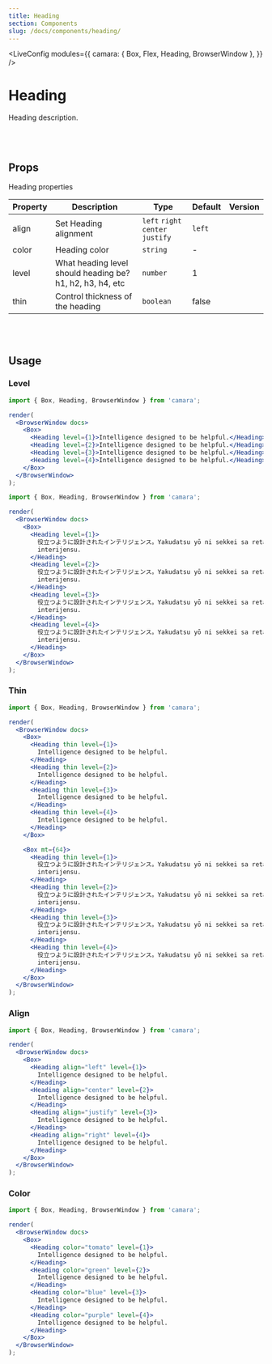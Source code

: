 ```yaml
---
title: Heading
section: Components
slug: /docs/components/heading/
---
```



<!-- Define `camara` module as `{ Heading }` -->

<LiveConfig
  modules={{
    camara: { Box, Flex, Heading, BrowserWindow },
  }}
/>

# Heading

Heading description.

<br></br>

## Props

Heading properties

| Property | Description                                               | Type                              | Default | Version |
| -------- | --------------------------------------------------------- | --------------------------------- | ------- | ------- |
| align    | Set Heading alignment                                     | `left` `right` `center` `justify` | `left`  |         |
| color    | Heading color                                             | `string`                          | -       |         |
| level    | What heading level should heading be? h1, h2, h3, h4, etc | `number`                          | 1       |         |
| thin     | Control thickness of the heading                          | `boolean`                         | false   |         |

<br></br>

## Usage

### Level

```jsx live noInline
import { Box, Heading, BrowserWindow } from 'camara';

render(
  <BrowserWindow docs>
    <Box>
      <Heading level={1}>Intelligence designed to be helpful.</Heading>
      <Heading level={2}>Intelligence designed to be helpful.</Heading>
      <Heading level={3}>Intelligence designed to be helpful.</Heading>
      <Heading level={4}>Intelligence designed to be helpful.</Heading>
    </Box>
  </BrowserWindow>
);
```

```jsx live noInline
import { Box, Heading, BrowserWindow } from 'camara';

render(
  <BrowserWindow docs>
    <Box>
      <Heading level={1}>
        役立つように設計されたインテリジェンス。Yakudatsu yō ni sekkei sa reta
        interijensu.
      </Heading>
      <Heading level={2}>
        役立つように設計されたインテリジェンス。Yakudatsu yō ni sekkei sa reta
        interijensu.
      </Heading>
      <Heading level={3}>
        役立つように設計されたインテリジェンス。Yakudatsu yō ni sekkei sa reta
        interijensu.
      </Heading>
      <Heading level={4}>
        役立つように設計されたインテリジェンス。Yakudatsu yō ni sekkei sa reta
        interijensu.
      </Heading>
    </Box>
  </BrowserWindow>
);
```

### Thin

```jsx live noInline
import { Box, Heading, BrowserWindow } from 'camara';

render(
  <BrowserWindow docs>
    <Box>
      <Heading thin level={1}>
        Intelligence designed to be helpful.
      </Heading>
      <Heading thin level={2}>
        Intelligence designed to be helpful.
      </Heading>
      <Heading thin level={3}>
        Intelligence designed to be helpful.
      </Heading>
      <Heading thin level={4}>
        Intelligence designed to be helpful.
      </Heading>
    </Box>

    <Box mt={64}>
      <Heading thin level={1}>
        役立つように設計されたインテリジェンス。Yakudatsu yō ni sekkei sa reta
        interijensu.
      </Heading>
      <Heading thin level={2}>
        役立つように設計されたインテリジェンス。Yakudatsu yō ni sekkei sa reta
        interijensu.
      </Heading>
      <Heading thin level={3}>
        役立つように設計されたインテリジェンス。Yakudatsu yō ni sekkei sa reta
        interijensu.
      </Heading>
      <Heading thin level={4}>
        役立つように設計されたインテリジェンス。Yakudatsu yō ni sekkei sa reta
        interijensu.
      </Heading>
    </Box>
  </BrowserWindow>
);
```

### Align

```jsx live noInline
import { Box, Heading, BrowserWindow } from 'camara';

render(
  <BrowserWindow docs>
    <Box>
      <Heading align="left" level={1}>
        Intelligence designed to be helpful.
      </Heading>
      <Heading align="center" level={2}>
        Intelligence designed to be helpful.
      </Heading>
      <Heading align="justify" level={3}>
        Intelligence designed to be helpful.
      </Heading>
      <Heading align="right" level={4}>
        Intelligence designed to be helpful.
      </Heading>
    </Box>
  </BrowserWindow>
);
```

### Color

```jsx live noInline
import { Box, Heading, BrowserWindow } from 'camara';

render(
  <BrowserWindow docs>
    <Box>
      <Heading color="tomato" level={1}>
        Intelligence designed to be helpful.
      </Heading>
      <Heading color="green" level={2}>
        Intelligence designed to be helpful.
      </Heading>
      <Heading color="blue" level={3}>
        Intelligence designed to be helpful.
      </Heading>
      <Heading color="purple" level={4}>
        Intelligence designed to be helpful.
      </Heading>
    </Box>
  </BrowserWindow>
);
```
